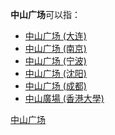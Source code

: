 '''中山广场'''可以指：
* [[中山广场_(大连)|中山广场 (大连)]]
* [[中山广场_(南京)|中山广场 (南京)]]
* [[中山广场_(宁波)|中山广场 (宁波)]]
* [[中山广场_(沈阳)|中山广场 (沈阳)]]
* [[中山广场_(成都)|中山广场 (成都)]]
* [[中山廣場_(香港大學)|中山廣場 (香港大學)]]
{{disambig|Cat=四字建築物消歧義}}
[[Category:中山广场|]]